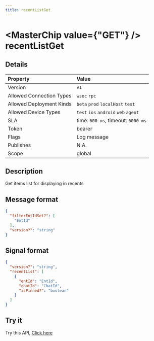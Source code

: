 ```yaml
---
title: recentListGet
---
```



# <MasterChip value={"GET"} /> recentListGet

## Details

| Property | Value | 
| :--- | :--- | 
| Version | `v1` |
| Allowed Connection Types | `wsoc` `rpc`  |
| Allowed Deployment Kinds | `beta` `prod` `localHost` `test`  |
| Allowed Device Types | `test` `ios` `android` `web` `agent`  |
| SLA | time: `600 ms`, timeout: `6000 ms` |
| Token | bearer |
| Flags | Log message |
| Publishes | N.A. |
| Scope | global |


## Description

Get items list for displaying in recents

## Message format

```json copy
{
  "filterEntIdSet?": [
    "EntId"
  ],
  "version?": "string"
}
```

## Signal format

```json copy
{
  "version?": "string",
  "recentList": [
    {
      "entId": "EntId",
      "chatId": "ChatId",
      "isPinned?": "boolean"
    }
  ]
}
```

## Try it

Try this API, [Click here](https://web.neome.ai/api?path=home_drawer_recentListGet)

